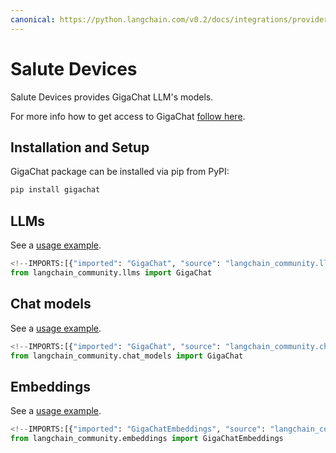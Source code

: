 ```yaml
---
canonical: https://python.langchain.com/v0.2/docs/integrations/providers/salute_devices/
---
```


# Salute Devices

Salute Devices provides GigaChat LLM's models.

For more info how to get access to GigaChat [follow here](https://developers.sber.ru/docs/ru/gigachat/api/integration).

## Installation and Setup

GigaChat package can be installed via pip from PyPI:

```bash
pip install gigachat
```

## LLMs

See a [usage example](/docs/integrations/llms/gigachat).

```python
<!--IMPORTS:[{"imported": "GigaChat", "source": "langchain_community.llms", "docs": "https://api.python.langchain.com/en/latest/llms/langchain_community.llms.gigachat.GigaChat.html", "title": "Salute Devices"}]-->
from langchain_community.llms import GigaChat
```

## Chat models

See a [usage example](/docs/integrations/chat/gigachat).

```python
<!--IMPORTS:[{"imported": "GigaChat", "source": "langchain_community.chat_models", "docs": "https://api.python.langchain.com/en/latest/chat_models/langchain_community.chat_models.gigachat.GigaChat.html", "title": "Salute Devices"}]-->
from langchain_community.chat_models import GigaChat
```

## Embeddings

See a [usage example](/docs/integrations/text_embedding/gigachat).

```python
<!--IMPORTS:[{"imported": "GigaChatEmbeddings", "source": "langchain_community.embeddings", "docs": "https://api.python.langchain.com/en/latest/embeddings/langchain_community.embeddings.gigachat.GigaChatEmbeddings.html", "title": "Salute Devices"}]-->
from langchain_community.embeddings import GigaChatEmbeddings
```